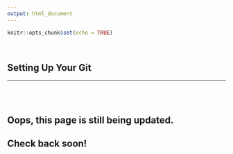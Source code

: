 ```yaml
---
output: html_document
---
```


```r
knitr::opts_chunk$set(echo = TRUE)
```

<br>

## Setting Up Your Git
***

<br>
<br>

## Oops, this page is still being updated. 

## Check back soon!